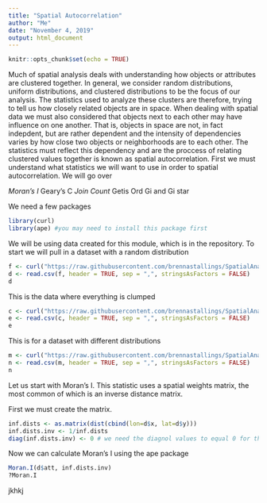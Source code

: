 ```yaml
---
title: "Spatial Autocorrelation"
author: "Me"
date: "November 4, 2019"
output: html_document
---
```


```r
knitr::opts_chunk$set(echo = TRUE)
```

Much of spatial analysis deals with understanding how objects or attributes are clustered together. In general, we consider random distributions, uniform distributions, and clustered distributions to be the focus of our analysis. The statistics used to analyze these clusters are therefore, trying to tell us how closely related objects are in space. 
When dealing with spatial data we must also considered that objects next to each other may have influence on one another. That is, objects in space are not, in fact indepdent, but are rather dependent and the intensity of dependencies varies by how close two objects or neighborhoods are to each other. The statistics must reflect this dependency and are the proccess of relating clustered values together is known as spatial autocorrelation. 
First we must understand what statistics we will want to use in order to spatial autocorrelation. We will go over

*Moran's I
*Geary's C
*Join Count
*Getis Ord Gi and Gi star

We need a few packages
```r
library(curl)
library(ape) #you may need to install this package first
```


We will be using data created for this module, which is in the repository.
To start we will pull in a dataset with a random distribution
```r
f <- curl("https://raw.githubusercontent.com/brennastallings/SpatialAnalysisModule/master/Example_Data_Random")
d <- read.csv(f, header = TRUE, sep = ",", stringsAsFactors = FALSE)
d
```

This is the data where everything is clumped
```r
c <- curl("https://raw.githubusercontent.com/brennastallings/SpatialAnalysisModule/master/Example_Data_Clumped")
e <- read.csv(c, header = TRUE, sep = ",", stringsAsFactors = FALSE)
e
```

This is for a dataset with different distributions
```r
m <- curl("https://raw.githubusercontent.com/brennastallings/SpatialAnalysisModule/master/Example_Data_Mixed")
n <- read.csv(m, header = TRUE, sep = ",", stringsAsFactors = FALSE)
n
```

Let us start with Moran's I. This statistic uses a spatial weights matrix, the most common of which is an inverse distance matrix. 

First we must create the matrix. 
```r
inf.dists <- as.matrix(dist(cbind(lon=d$x, lat=d$y)))
inf.dists.inv <- 1/inf.dists
diag(inf.dists.inv) <- 0 # we need the diagnol values to equal 0 for this matrix
```

Now we can calculate Moran's I using the ape package
```r
Moran.I(d$att, inf.dists.inv)
?Moran.I
```



jkhkj


